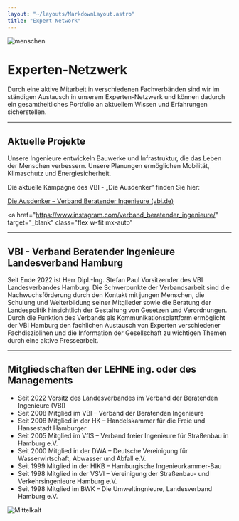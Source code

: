 ```yaml
---
layout: "~/layouts/MarkdownLayout.astro"
title: "Expert Network"
---
```



![menschen](./Menschengruppe.jpg)

# Experten-Netzwerk

Durch eine aktive Mitarbeit in verschiedenen Fachverbänden sind wir
im ständigen Austausch in unserem Experten-Netzwerk und können dadurch
ein gesamtheitliches Portfolio an aktuellem Wissen und Erfahrungen
sicherstellen.

---

## Aktuelle Projekte

Unsere Ingenieure entwickeln Bauwerke und Infrastruktur, die das
Leben der Menschen verbessern. Unsere Planungen ermöglichen Mobilität,
Klimaschutz und Energiesicherheit.

Die aktuelle Kampagne des VBI - „Die Ausdenker“ finden Sie hier:

[Die Ausdenker – Verband Beratender Ingenieure (vbi.de)](https://www.vbi.de/die-ausdenker/)

<a
  href="https://www.instagram.com/verband_beratender_ingenieure/"
  target="_blank"
  class="flex w-fit mx-auto"
>
  <Icon name="mdi:instagram" class="w-10vmin h-10vmin text-primary" />
</a>

---

## VBI - Verband Beratender Ingenieure Landesverband Hamburg

Seit Ende 2022 ist Herr Dipl.-Ing. Stefan Paul Vorsitzender des VBI
Landesverbandes Hamburg. Die Schwerpunkte der Verbandsarbeit sind die
Nachwuchsförderung durch den Kontakt mit jungen Menschen, die Schulung
und Weiterbildung seiner Mitglieder sowie die Beratung der Landespolitik
hinsichtlich der Gestaltung von Gesetzen und Verordnungen. Durch die
Funktion des Verbands als Kommunikationsplattform ermöglicht der VBI
Hamburg den fachlichen Austausch von Experten verschiedener
Fachdisziplinen und die Information der Gesellschaft zu wichtigen Themen
durch eine aktive Pressearbeit.

---

## Mitgliedschaften der LEHNE ing. oder des Managements

- Seit 2022 Vorsitz des Landesverbandes im Verband der Beratenden Ingenieure (VBI)
- Seit 2008 Mitglied im VBI – Verband der Beratenden Ingenieure
- Seit 2008 Mitglied in der HK – Handelskammer für die Freie und Hansestadt Hamburger
- Seit 2005 Mitglied im VflS – Verband freier Ingenieure für Straßenbau in Hamburg e.V.
- Seit 2000 Mitglied in der DWA – Deutsche Vereinigung für Wasserwirtschaft, Abwasser und Abfall e.V.
- Seit 1999 Mitglied in der HIKB – Hamburgische Ingenieurkammer-Bau
- Seit 1998 Mitglied in der VSVI – Vereinigung der Straßenbau- und Verkehrsingenieure Hamburg e.V.
- Seit 1998 Mitglied im BWK – Die Umweltingnieure, Landesverband Hamburg e.V.

![Mittelkalt](./Mittelkalt.jpg)
